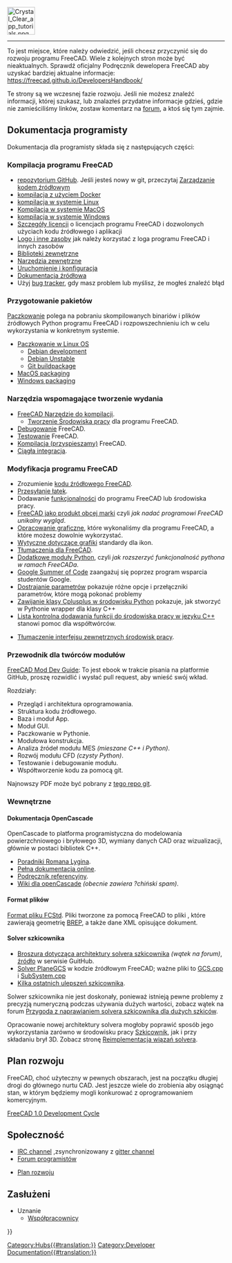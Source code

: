 <languages/>
{{TOCright}}
[[Image:Crystal_Clear_app_tutorials.png|64px]]
----

To jest miejsce, które należy odwiedzić, jeśli chcesz przyczynić się do rozwoju programu FreeCAD.
Wiele z kolejnych stron może być nieaktualnych. Sprawdź oficjalny Podręcznik dewelopera FreeCAD aby uzyskać bardziej aktualne informacje: https://freecad.github.io/DevelopersHandbook/

Te strony są we wczesnej fazie rozwoju. Jeśli nie możesz znaleźć informacji, której szukasz, lub znalazłeś przydatne informacje gdzieś, gdzie nie zamieściliśmy linków, zostaw komentarz na [https://forum.freecad.org/index.php?sid=5f84150e79db8842e277b042077097ff forum], a ktoś się tym zajmie.

<span id="Developer_Documentation"></span>
==Dokumentacja programisty==

Dokumentacja dla programisty składa się z następujących części:

<span id="Compiling_FreeCAD"></span>
===Kompilacja programu FreeCAD===

* [https://github.com/FreeCAD/FreeCAD repozytorium GitHub]. Jeśli jesteś nowy w git, przeczytaj [[Source_code_management/pl|Zarządzanie kodem źródłowym]]
* [[Compile_on_Docker/pl|kompilacja z użyciem Docker]]
* [[Compile_on_Linux/pl|kompilacja w systemie Linux]]
* [[Compile_on_MacOS/pl|Kompilacja w systemie MacOS]]
* [[Compile_on_Windows/pl|kompilacja w systemie Windows]]
* [[License/pl|Szczegóły licencji]] o licencjach programu FreeCAD i dozwolonych użyciach kodu źródłowego i aplikacji
* [[Logo|Logo i inne zasoby]] jak należy korzystać z loga programu FreeCAD i innych zasobów
* [[Third_Party_Libraries/pl|Biblioteki zewnętrzne]]
* [[Third_Party_Tools/pl|Narzędzia zewnętrzne]]
* [[Start_up_and_Configuration/pl|Uruchomienie i konfiguracja]]
* [[Source_documentation/pl|Dokumentacja źródłowa]]
* Użyj [[Tracker/pl|bug tracker]], gdy masz problem lub myślisz, że mogłeś znaleźć błąd

<span id="Packaging"></span>
===Przygotowanie pakietów===

[[Packaging/pl|Paczkowanie]] polega na pobraniu skompilowanych binariów i plików źródłowych Python programu FreeCAD i rozpowszechnieniu ich w celu wykorzystania w konkretnym systemie.

* [[Linux_packaging/pl|Paczkowanie w Linux OS]]
** [[Debian_development/pl|Debian development]]
** [[Debian_Unstable/pl|Debian Unstable]]
** [[Git_buildpackage/pl|Git buildpackage]]
* [[MacOS_packaging|MacOS packaging]]
* [[Windows_packaging/pl|Windows packaging]]

<span id="Build_Support_Tools"></span>
===Narzędzia wspomagające tworzenie wydania===

* [[FreeCAD_Build_Tool/pl|FreeCAD Narzędzie do kompilacji]].
** [[Workbench_creation/pl|Tworzenie Środowiska pracy]] dla programu FreeCAD.
* [[Debugging/pl|Debugowanie]] FreeCAD.
* [[Testing/pl|Testowanie]] FreeCAD.
* [[Compiling_(Speeding_up)/pl|Kompilacja (przyspieszamy)]] FreeCAD.
* [[Continuous_Integration/pl|Ciągła integracja]].

<span id="Modifying_FreeCAD"></span>
===Modyfikacja programu FreeCAD===

* Zrozumienie [[The_FreeCAD_source_code/pl|kodu źródłowego FreeCAD]].
* [[Tracker/pl#Przesyłanie_łatek|Przesyłanie łatek]].
* Dodawanie [[Gui_Command/pl|funkcjonalności]] do programu FreeCAD lub środowiska pracy.
* [[Branding/pl|FreeCAD jako produkt obcej marki]] czyli ''jak nadać programowi FreeCAD unikalny wygląd''.
* [[Artwork/pl|Opracowanie graficzne]], które wykonaliśmy dla programu FreeCAD, a które możesz dowolnie wykorzystać.
* [[Artwork_Guidelines/pl|Wytyczne dotyczące grafiki]] standardy dla ikon.
* [[Localisation/pl|Tłumaczenia dla FreeCAD]].
* [[Extra_python_modules/pl|Dodatkowe moduły Python]], czyli ''jak rozszerzyć funkcjonalność pythona w ramach FreeCADa''.
* [[Google_Summer_of_Code_2023|Google Summer of Code]] zaangażuj się poprzez program wsparcia studentów Google.
* [[Fine-tuning/pl|Dostrajanie parametrów]] pokazuje różne opcje i przełączniki parametrów, które mogą pokonać problemy
* [[Wrapping_a_Cplusplus_class_in_Python/pl|Zawijanie klasy Cplusplus w środowisku Python]] pokazuje, jak stworzyć w Pythonie wrapper dla klasy C++
* [[NewFeatureCheckList_C++|Lista kontrolna dodawania funkcji do środowiska pracy w języku C++]] stanowi pomoc dla współtwórców.

* [[Translating_an_external_workbench/pl|Tłumaczenie interfejsu zewnętrznych środowisk pracy]].

<span id="Module_developer&#039;s_guide"></span>
===Przewodnik dla twórców modułów===

[https://github.com/qingfengxia/FreeCAD_Mod_Dev_Guide FreeCAD Mod Dev Guide]: To jest ebook w trakcie pisania na platformie GitHub, proszę rozwidlić i wysłać pull request, aby wnieść swój wkład.

Rozdziały:
* Przegląd i architektura oprogramowania.
* Struktura kodu źródłowego.
* Baza i moduł App.
* Moduł GUI.
* Paczkowanie w Pythonie.
* Modułowa konstrukcja.
* Analiza źródeł modułu MES ''(mieszane C++ i Python)''.
* Rozwój modułu CFD ''(czysty Python)''.
* Testowanie i debugowanie modułu.
* Współtworzenie kodu za pomocą git.

Najnowszy PDF może być pobrany z [https://github.com/qingfengxia/FreeCAD_Mod_Dev_Guide/tree/master/pdf tego repo git].

<span id="Internals"></span>
===Wewnętrzne===

<span id="OpenCascade_Documentation"></span>
====Dokumentacja OpenCascade====

OpenCascade to platforma programistyczna do modelowania powierzchniowego i bryłowego 3D, wymiany danych CAD oraz wizualizacji, głównie w postaci bibliotek C++.

* [http://opencascade.wikidot.com/romansarticles Poradniki Romana Lygina].
* [https://dev.opencascade.org/cdoc/overview/html/index.html Pełna dokumentacja online].
* [https://dev.opencascade.org/doc/refman/html/index.html Podręcznik referencyjny].
* [http://opencascade.wikidot.com Wiki dla openCascade] ''(obecnie zawiera ?chiński spam)''.

<span id="File_format"></span>
====Format plików====

[[File_Format_FCStd/pl|Format pliku FCStd]]. Pliki tworzone za pomocą FreeCAD to pliki {{incode|.zip}}, które zawierają geometrię [https://en.wikipedia.org/wiki/Boundary_representation BREP], a także dane XML opisujące dokument.

<span id="Sketcher_solver"></span>
====Solver szkicownika====

* [https://forum.freecad.org/viewtopic.php?f=10&t=36355 Broszura dotycząca architektury solvera szkicownika] ''(wątek na forum)'', [https://github.com/abdullahtahiriyo/FreeCADBooks/tree/master/FreeCAD_Solver_Architecture źródło] w serwisie GuitHub.
* [https://github.com/FreeCAD/FreeCAD/blob/master/src/Mod/Sketcher/App/planegcs/ Solver PlaneGCS] w kodzie źródłowym FreeCAD; ważne pliki to [https://github.com/FreeCAD/FreeCAD/blob/master/src/Mod/Sketcher/App/planegcs/GCS.cpp GCS.cpp] i [https://github.com/FreeCAD/FreeCAD/blob/master/src/Mod/Sketcher/App/planegcs/SubSystem.cpp SubSystem.cpp]
* [https://forum.freecad.org/viewtopic.php?f=9&t=29192 Kilka ostatnich ulepszeń szkicownika].

Solwer szkicownika nie jest doskonały, ponieważ istnieją pewne problemy z precyzją numeryczną podczas używania dużych wartości, zobacz wątek na forum [https://forum.freecad.org/viewtopic.php?f=10&t=40502 Przygoda z naprawianiem solvera szkicownika dla dużych szkiców].

Opracowanie nowej architektury solvera mogłoby poprawić sposób jego wykorzystania zarówno w środowisku pracy [[Sketcher_Workbench/pl|Szkicownik]], jak i przy składaniu brył 3D. Zobacz stronę [https://forum.freecad.org/viewtopic.php?f=20&t=40525 Reimplementacja wiązań solvera].

<span id="Roadmap"></span>
==Plan rozwoju==

FreeCAD, choć użyteczny w pewnych obszarach, jest na początku długiej drogi do głównego nurtu CAD. Jest jeszcze wiele do zrobienia 
aby osiągnąć stan, w którym będziemy mogli konkurować z oprogramowaniem komercyjnym.

[[FreeCAD_1.0_Development_Cycle|FreeCAD 1.0 Development Cycle]]

<span id="Community"></span>
==Społeczność==

* [ircs://irc.libera.chat:6697/freecad IRC channel] ,zsynchronizowany z [https://gitter.im/FreeCAD/FreeCAD gitter channel]
* [https://forum.freecad.org/viewforum.php?f=6 Forum programistów]

* [[Development_roadmap/pl|Plan rozwoju]]

<span id="Credits"></span>
==Zasłużeni==

* Uznanie
**[[Contributors|Współpracownicy]]


{{Userdocnavi{{#translation:}}}}
[[Category:Hubs{{#translation:}}]]
[[Category:Developer Documentation{{#translation:}}]]